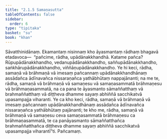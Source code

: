 ```yaml
---
title: "2.1.5 Samaṇasutta"
tableOfContents: false
sidebar:
  order: 6
type: "tipitaka"
basket: "su"
book: "khan"
---
```



<DynamicBreadcrumb />

<Division number="164" book="khan" bookNo="13" page="156">

<Paragraph number="833" book="khan">
Sāvatthinidānaṃ. Ekamantaṃ nisinnaṃ kho āyasmantaṃ rādhaṃ bhagavā etadavoca—  “pañcime, rādha, upādānakkhandhā. Katame pañca? Rūpupādānakkhandho, vedanupādānakkhandho, saññupādānakkhandho, saṅkhārupādānakkhandho, viññāṇupādānakkhandho. Ye hi keci, rādha, samaṇā vā brāhmaṇā vā imesaṃ pañcannaṃ upādānakkhandhānaṃ assādañca ādīnavañca nissaraṇañca yathābhūtaṃ nappajānanti; na me te, rādha, samaṇā vā brāhmaṇā vā samaṇesu vā samaṇasammatā brāhmaṇesu vā brāhmaṇasammatā, na ca pana te āyasmanto sāmaññatthaṃ vā brahmaññatthaṃ vā diṭṭheva dhamme sayaṃ abhiññā sacchikatvā upasampajja viharanti. Ye ca kho keci, rādha, samaṇā vā brāhmaṇā vā imesaṃ pañcannaṃ upādānakkhandhānaṃ assādañca ādīnavañca nissaraṇañca yathābhūtaṃ pajānanti; te kho me, rādha, samaṇā vā brāhmaṇā vā samaṇesu ceva samaṇasammatā brāhmaṇesu ca brāhmaṇasammatā, te ca panāyasmanto sāmaññatthañca brahmaññatthañca diṭṭheva dhamme sayaṃ abhiññā sacchikatvā upasampajja viharantī”ti.

</Paragraph>
</Division>

<Paragraph number="834" type="center" book="khan">
Pañcamaṃ.
</Paragraph>